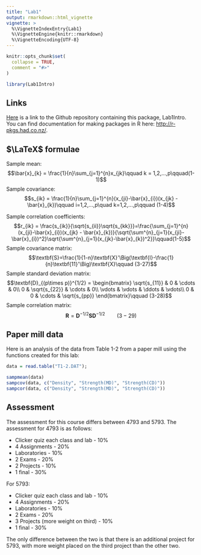 ```yaml
---
title: "Lab1"
output: rmarkdown::html_vignette
vignette: >
  %\VignetteIndexEntry{Lab1}
  %\VignetteEngine{knitr::rmarkdown}
  %\VignetteEncoding{UTF-8}
---
```


```r
knitr::opts_chunk$set(
  collapse = TRUE,
  comment = "#>"
)
```

```r
library(Lab1Intro)
```

## Links

[Here](https://github.com/coxjohn/Lab1Intro) is a link to the Github repository containing this package, Lab1Intro.
You can find documentation for making packages in R here: <http://r-pkgs.had.co.nz/>.

## $\LaTeX$ formulae
Sample mean:
$$\bar{x}_{k} = \frac{1}{n}\sum_{j=1}^{n}x_{jk}\qquad k = 1,2,...,p\qquad(1-1)$$
Sample covariance:
$$s_{ik} = \frac{1}{n}\sum_{j=1}^{n}(x_{ji}-\bar{x}_{i})(x_{jk} - \bar{x}_{k})\qquad i=1,2,...,p\quad k=1,2,...,p\qquad (1-4)$$

Sample correlation coefficients:
$$r_{ik} = \frac{s_{ik}}{\sqrt{s_{ii}}\sqrt{s_{kk}}}=\frac{\sum_{j=1}^{n}(x_{ji}-\bar{x}_{i})(x_{jk} - \bar{x}_{k})}{\sqrt{\sum^{n}_{j=1}(x_{ji}-\bar{x}_{i})^2}\sqrt{\sum^{n}_{j=1}(x_{jk}-\bar{x}_{k})^2}}\qquad(1-5)$$
Sample covariance matrix:
$$\textbf{S}=\frac{1}{1-n}\textbf{X}'\Big(\textbf{I}-\frac{1}{n}\textbf{11}'\Big)\textbf{X}\qquad (3-27)$$
Sample standard deviation matrix:
$$\textbf{D}_{(p\times p)}^{1/2} = \begin{bmatrix}
                                    \sqrt{s_{11}} & 0 & \cdots & 0\\
                                    0 & \sqrt{s_{22}} & \cdots & 0\\
                                    \vdots & \vdots & \ddots & \vdots\\
                                    0 & 0 & \cdots & \sqrt{s_{pp}}
\end{bmatrix}\qquad (3-28)$$
Sample correlation matrix:
$$\textbf{R}=\textbf{D}^{-1/2}\textbf{SD}^{-1/2}\qquad (3-29)$$


## Paper mill data
Here is an analysis of the data from Table 1-2 from a paper mill using the functions created for this lab:
```r
data = read.table("T1-2.DAT");

sampmean(data)
sampcov(data, c("Density", "Strength(MD)", "Strength(CD)"))
sampcor(data, c("Density", "Strength(MD)", "Strength(CD)"))
```


## Assessment
The assessment for this course differs between 4793 and 5793. The assessment for 4793 is as follows:

* Clicker quiz each class and lab - 10%
* 4 Assignments - 20%
* Laboratories - 10%
* 2 Exams - 20%
* 2 Projects - 10%
* 1 final - 30%

For 5793:

* Clicker quiz each class and lab    - 10%
* 4 Assignments                      - 20%
* Laboratories                       - 10%
* 2 Exams                            - 20%
* 3 Projects (more weight on third)  - 10%
* 1 final                            - 30%

The only difference between the two is that there is an additional project for 5793, with more weight placed on the third project than the other two.
